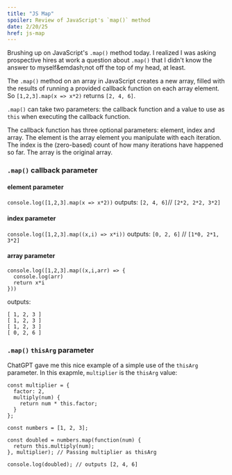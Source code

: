 ```yaml
---
title: "JS Map"
spoiler: Review of JavaScript's `map()` method
date: 2/20/25
href: js-map
---
```


Brushing up on JavaScript's `.map()` method today. I realized I was asking prospective hires at work a question about `.map()` that I didn't know the answer to myself&emdash;not off the top of my head, at least.

The `.map()` method on an array in JavaScript creates a new array, filled with the results of running a provided callback function on each array element. So `[1,2,3].map(x => x*2)` returns `[2, 4, 6]`.

`.map()` can take two parameters: the callback function and a value to use as `this` when executing the callback function. 

The callback function has three optional parameters: element, index and array. The element is the array element you manipulate with each iteration. The index is the (zero-based) count of how many iterations have happened so far. The array is the original array.

### `.map()` callback parameter

#### element parameter
`console.log([1,2,3].map(x => x*2))` outputs: `[2, 4, 6]`// `[2*2, 2*2, 3*2]`

#### index parameter
`console.log([1,2,3].map((x,i) => x*i))` outputs: `[0, 2, 6]` // `[1*0, 2*1, 3*2]`

#### array parameter
```
console.log([1,2,3].map((x,i,arr) => {
  console.log(arr)
  return x*i
}))
```
outputs:
```
[ 1, 2, 3 ]
[ 1, 2, 3 ]
[ 1, 2, 3 ]
[ 0, 2, 6 ]
```

### `.map()` `thisArg` parameter
ChatGPT gave me this nice example of a simple use of the `thisArg` parameter. In this exapmle, `multiplier` is the `thisArg` value:
```
const multiplier = {
  factor: 2,
  multiply(num) {
    return num * this.factor;
  }
};

const numbers = [1, 2, 3];

const doubled = numbers.map(function(num) {
  return this.multiply(num);
}, multiplier); // Passing multiplier as thisArg

console.log(doubled); // outputs [2, 4, 6]
```